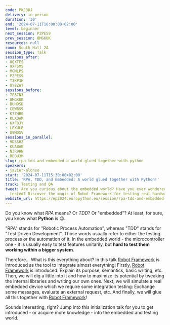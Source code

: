 ```yaml
---
code: PKJ38J
delivery: in-person
duration: '30'
end: '2024-07-11T16:00:00+02:00'
level: beginner
next_session: PZPES9
prev_session: 8MGKUK
resources: null
room: South Hall 2A
session_type: Talk
sessions_after:
- 8QXTES
- 9XFSMS
- MGMLPS
- PZPES9
- T3KP3H
- UY8ZWT
sessions_before:
- 7F87N3
- 8MGKUK
- BUH9SD
- CEW8S9
- K7ZHBG
- KLXQAM
- KXF8JY
- LEXULB
- U9MDSV
sessions_in_parallel:
- 9DSSHZ
- KUABAE
- N3R9HN
- RBBU3M
slug: rpa-tdd-and-embedded-a-world-glued-together-with-python
speakers:
- javier-alonso
start: '2024-07-11T15:30:00+02:00'
title: 'RPA, TDD, and Embedded: A world glued together with Python!'
track: Testing and QA
tweet: Are you curious about the embedded world? Have you ever wondered how is a microcontroller
  tested? Discover the magic of Robot Framework for testing real hardware!
website_url: https://ep2024.europython.eu/session/rpa-tdd-and-embedded-a-world-glued-together-with-python
---
```


Do you know what *RPA* means? Or *TDD*? Or "embedded"? At least, for sure, you know what **Python** is 😉.

"RPA" stands for "Robotic Process Automation", whereas "TDD" stands for "Test Driven Development". Those words usually refer to either the testing process or the automation of it. In the embedded world - the microcontroller one - it is usually easy to test features unitarily, but **hard to test them working within a bigger system**.

Therefore... What is this everything about? In this talk [Robot Framework](https://robotframework.org/) is introduced as the tool to integrate almost everything! Firstly, [Robot Framework](https://robotframework.org/) is introduced: Explain its purpose, semantics, basic writing, etc. Then, we will dig a little into it and how to maximize its potential by tweaking the internal libraries and writing our own ones. Next, we will simulate a real embedded device which we require some integration testing: Exchange some messages, evaluate an external request, etc. And finally, we will glue all this together with [Robot Framework](https://robotframework.org/)!

Sounds interesting, right? Jump into this initialization talk for you to get introduced - or acquire more knowledge - into the embedded and testing world.
